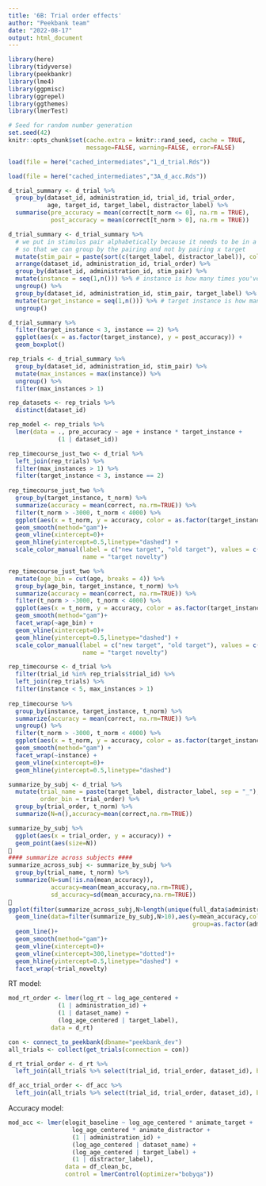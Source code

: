 ```yaml
---
title: '6B: Trial order effects'
author: "Peekbank team"
date: "2022-08-17"
output: html_document
---
```


```r
library(here)
library(tidyverse)
library(peekbankr)
library(lme4)
library(ggpmisc)
library(ggrepel)
library(ggthemes)
library(lmerTest)

# Seed for random number generation
set.seed(42)
knitr::opts_chunk$set(cache.extra = knitr::rand_seed, cache = TRUE, 
                      message=FALSE, warning=FALSE, error=FALSE)

load(file = here("cached_intermediates","1_d_trial.Rds"))

load(file = here("cached_intermediates","3A_d_acc.Rds"))
```

```r
d_trial_summary <- d_trial %>%
  group_by(dataset_id, administration_id, trial_id, trial_order, 
           age, target_id, target_label, distractor_label) %>%
  summarise(pre_accuracy = mean(correct[t_norm <= 0], na.rm = TRUE),
            post_accuracy = mean(correct[t_norm > 0], na.rm = TRUE))

d_trial_summary <- d_trial_summary %>%
  # we put in stimulus pair alphabetically because it needs to be in a consistent order
  # so that we can group by the pairing and not by pairing x target
  mutate(stim_pair = paste(sort(c(target_label, distractor_label)), collapse = "_")) %>% 
  arrange(dataset_id, administration_id, trial_order) %>%
  group_by(dataset_id, administration_id, stim_pair) %>%
  mutate(instance = seq(1,n())) %>% # instance is how many times you've seen this pair of stimuli
  ungroup() %>%
  group_by(dataset_id, administration_id, stim_pair, target_label) %>%
  mutate(target_instance = seq(1,n())) %>% # target instance is how many times you've seen this pair of stimuli with this target as a target
  ungroup()

d_trial_summary %>%
  filter(target_instance < 3, instance == 2) %>%
  ggplot(aes(x = as.factor(target_instance), y = post_accuracy)) +
  geom_boxplot()

rep_trials <- d_trial_summary %>%
  group_by(dataset_id, administration_id, stim_pair) %>%
  mutate(max_instances = max(instance)) %>% 
  ungroup() %>%
  filter(max_instances > 1)

rep_datasets <- rep_trials %>%
  distinct(dataset_id)

rep_model <- rep_trials %>%
  lmer(data = ., pre_accuracy ~ age + instance * target_instance +
              (1 | dataset_id))

rep_timecourse_just_two <- d_trial %>%
  left_join(rep_trials) %>% 
  filter(max_instances > 1) %>%
  filter(target_instance < 3, instance == 2) 
  
rep_timecourse_just_two %>%
  group_by(target_instance, t_norm) %>%
  summarize(accuracy = mean(correct, na.rm=TRUE)) %>%
  filter(t_norm > -3000, t_norm < 4000) %>%
  ggplot(aes(x = t_norm, y = accuracy, color = as.factor(target_instance))) + 
  geom_smooth(method="gam")+
  geom_vline(xintercept=0)+
  geom_hline(yintercept=0.5,linetype="dashed") +
  scale_color_manual(label = c("new target", "old target"), values = c('#21908CFF', '#D01C8B'),
                     name = "target novelty")

rep_timecourse_just_two %>%
  mutate(age_bin = cut(age, breaks = 4)) %>%
  group_by(age_bin, target_instance, t_norm) %>%
  summarize(accuracy = mean(correct, na.rm=TRUE)) %>%
  filter(t_norm > -3000, t_norm < 4000) %>%
  ggplot(aes(x = t_norm, y = accuracy, color = as.factor(target_instance)), group = age_bin) + 
  geom_smooth(method="gam")+
  facet_wrap(~age_bin) +
  geom_vline(xintercept=0)+
  geom_hline(yintercept=0.5,linetype="dashed") +
  scale_color_manual(label = c("new target", "old target"), values = c('#21908CFF', '#D01C8B'),
                     name = "target novelty")

rep_timecourse <- d_trial %>%
  filter(trial_id %in% rep_trials$trial_id) %>%
  left_join(rep_trials) %>%
  filter(instance < 5, max_instances > 1)
  
rep_timecourse %>%
  group_by(instance, target_instance, t_norm) %>%
  summarize(accuracy = mean(correct, na.rm=TRUE)) %>% 
  ungroup() %>%
  filter(t_norm > -3000, t_norm < 4000) %>%
  ggplot(aes(x = t_norm, y = accuracy, color = as.factor(target_instance))) + 
  geom_smooth(method="gam") +
  facet_wrap(~instance) +
  geom_vline(xintercept=0)+
  geom_hline(yintercept=0.5,linetype="dashed") 

```

```r
summarize_by_subj <- d_trial %>%
  mutate(trial_name = paste(target_label, distractor_label, sep = "_"),
         order_bin = trial_order) %>%
  group_by(trial_order, t_norm) %>%
  summarize(N=n(),accuracy=mean(correct,na.rm=TRUE))

summarize_by_subj %>%
  ggplot(aes(x = trial_order, y = accuracy)) +
  geom_point(aes(size=N))

#### summarize across subjects ####
summarize_across_subj <- summarize_by_subj %>%
  group_by(trial_name, t_norm) %>%
  summarize(N=sum(!is.na(mean_accuracy)),
            accuracy=mean(mean_accuracy,na.rm=TRUE),
            sd_accuracy=sd(mean_accuracy,na.rm=TRUE))

ggplot(filter(summarize_across_subj,N>length(unique(full_data$administration_id))/3),aes(x = t_norm,y = accuracy, color = trial_name, group = trial_name))+
  geom_line(data=filter(summarize_by_subj,N>10),aes(y=mean_accuracy,color=as.factor(administration_id),
                                                    group=as.factor(administration_id)),alpha=0.2)+
  geom_line()+
  geom_smooth(method="gam")+
  geom_vline(xintercept=0)+
  geom_vline(xintercept=300,linetype="dotted")+
  geom_hline(yintercept=0.5,linetype="dashed") +
  facet_wrap(~trial_novelty)


```









RT model: 

```r
mod_rt_order <- lmer(log_rt ~ log_age_centered +
              (1 | administration_id) + 
              (1 | dataset_name) + 
              (log_age_centered | target_label), 
            data = d_rt)

```

```r
con <- connect_to_peekbank(dbname="peekbank_dev")
all_trials <- collect(get_trials(connection = con))

d_rt_trial_order <- d_rt %>%
  left_join(all_trials %>% select(trial_id, trial_order, dataset_id), by = c("dataset_id", "trial_id"))

df_acc_trial_order <- df_acc %>%
  left_join(all_trials %>% select(trial_id, trial_order, dataset_id), by = c("dataset_id", "trial_id"))
```

Accuracy model:

```r
mod_acc <- lmer(elogit_baseline ~ log_age_centered * animate_target + 
                  log_age_centered * animate_distractor +
                  (1 | administration_id) + 
                  (log_age_centered | dataset_name) + 
                  (log_age_centered | target_label) + 
                  (1 | distractor_label), 
                data = df_clean_bc, 
                control = lmerControl(optimizer="bobyqa"))


```


